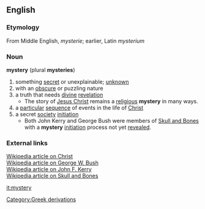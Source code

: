 == English ==
=== Etymology ===
From Middle English, ''mysterie''; earlier, Latin ''mysterium''
=== Noun ===
'''mystery''' (plural '''mysteries''')
# something [[secret]] or unexplainable; [[unknown]]
# with an [[obscure]] or puzzling nature
# a truth that needs [[divine]] [[revelation]]
#*The story of [[Jesus Christ]] remains a [[religious]] '''mystery''' in many ways.
# a [[particular]] [[sequence]] of events in the life of [[Jesus|Christ]]
# a secret [[society]] [[initiation]]
#* Both John Kerry and George Bush were members of [[:w:Skull and Bones|Skull and Bones]] with a '''mystery''' [[initiation]] process not yet [[revealed]].

=== External links ===
[[:w:Christ|Wikipedia article on Christ]]<br>
[[:w:George W. Bush|Wikipedia article on George W. Bush]]<br>
[[:w:John Kerry|Wikipedia article on John F. Kerry]]<br>
[[:w:Skull and Bones|Wikipedia article on Skull and Bones]]

[[it:mystery]]
[[Category:Greek derivations]]